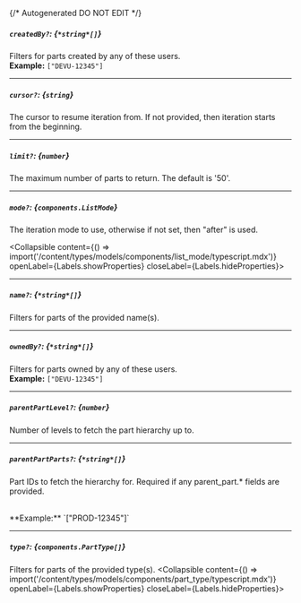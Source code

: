 {/* Autogenerated DO NOT EDIT  */}

##### `createdBy?`: *{`*string*[]`}*
Filters for parts created by any of these users.
<br/>
**Example:** `["DEVU-12345"]`

---
##### `cursor?`: *{`string`}*
The cursor to resume iteration from. If not provided, then iteration
starts from the beginning.


---
##### `limit?`: *{`number`}*
The maximum number of parts to return. The default is '50'.


---
##### `mode?`: *{`components.ListMode`}*
The iteration mode to use, otherwise if not set, then "after" is
used.

<Collapsible content={() => import('/content/types/models/components/list_mode/typescript.mdx')} openLabel={Labels.showProperties} closeLabel={Labels.hideProperties}>
</Collapsible>

---
##### `name?`: *{`*string*[]`}*
Filters for parts of the provided name(s).

---
##### `ownedBy?`: *{`*string*[]`}*
Filters for parts owned by any of these users.
<br/>
**Example:** `["DEVU-12345"]`

---
##### `parentPartLevel?`: *{`number`}*
Number of levels to fetch the part hierarchy up to.

---
##### `parentPartParts?`: *{`*string*[]`}*
Part IDs to fetch the hierarchy for. Required if any parent_part.\*
fields are provided.

<br/>
**Example:** `["PROD-12345"]`

---
##### `type?`: *{`components.PartType[]`}*
Filters for parts of the provided type(s).
<Collapsible content={() => import('/content/types/models/components/part_type/typescript.mdx')} openLabel={Labels.showProperties} closeLabel={Labels.hideProperties}>
</Collapsible>


